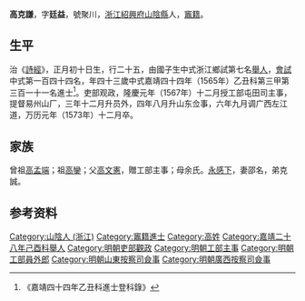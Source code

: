 {{明清人物信息框
| 姓名 = 高克謙
| 原名 =
| 圖片名稱= 
| 圖片大小 =
| 圖片說明 = 
| 最高職務 =广西按察司佥事
| 國家 = 大明 
| 爵位 =
| 籍貫 = [[浙江|浙江]][[紹興府|紹興府]][[山陰縣|山陰縣]]
| 族裔 = 
| 字號 = 
| 諡號 =
| 出生日期 = 正德八年癸酉正月初十日
| 出生地點 =
| 逝世日期 = 万历元年十二月
| 逝世地點 =
| 墓葬 =
| 配偶 = 邵氏，封安人
| 親屬 = （子）大震、大復、大萃、大升
| 出身 =
* 嘉靖二十八年己酉科舉人
* 嘉靖四十四年乙丑科同進士出身
| 經歷 =
| 著作 = 
}}
'''高克謙'''{{BD|1513年||1573年||}}，字'''廷益'''，號聚川，[[浙江|浙江]][[紹興府|紹興府]][[山陰縣|山陰縣]]人，[[竈籍|竈籍]]。

==生平==
治《[[詩經|詩經]]》，正月初十日生，行二十五，由國子生中式浙江鄉試第七名[[舉人|舉人]]，[[會試|會試]]中式第一百四十四名，年四十三歲中式嘉靖四十四年（1565年）乙丑科第三甲第三百一十一名進士<ref>《嘉靖四十四年乙丑科進士登科錄》</ref>。吏部观政，隆慶元年（1567年）十二月授工部屯田司主事，提督易州山厂，三年十二月升员外，四年八月升山东佥事，六年九月调广西左江道，万历元年（1573年）十二月卒。

==家族== 
曾祖[[高孟端|高孟端]]；祖[[高鑾|高鑾]]；父[[高文憲|高文憲]]，贈工部主事；母余氏。[[永感下|永感下]]，妻邵名，弟克誠。

== 参考资料 ==
{{reflist}}

{{嘉靖四十四年乙丑科殿试金榜}}

{{Authority control}}
{{DEFAULTSORT:}}
[[Category:山陰人_(浙江)|Category:山陰人 (浙江)]]
[[Category:竈籍進士|Category:竈籍進士]]
[[Category:高姓|Category:高姓]]
[[Category:嘉靖二十八年己酉科舉人|Category:嘉靖二十八年己酉科舉人]]
[[Category:明朝吏部觀政|Category:明朝吏部觀政]]
[[Category:明朝工部主事|Category:明朝工部主事]]
[[Category:明朝工部員外郎|Category:明朝工部員外郎]]
[[Category:明朝山東按察司僉事|Category:明朝山東按察司僉事]]
[[Category:明朝廣西按察司僉事|Category:明朝廣西按察司僉事]]


{{明朝人物小作品}}